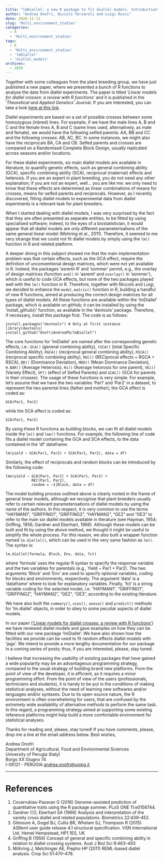 ```yaml
---
title: "lmDiallel: a new R package to fit diallel models. Introduction"
author: "Andrea Onofri, Niccolò Terzaroli and Luigi Russi"
date: 2020-11-11
slug: 'Multi_environment_studies'
categories:
  - R
  - 'Multi_environment_studies'
tags:
  - R
  - 'Multi_environment_studies'
  - 'lmDiallel'
  - 'diallel_models'
archives:
  - 2020
---
```


Together with some colleagues from the plant breeding group, we have just published a new paper, where we presented a bunch of R functions to analyse the data from diallel experiments. The paper is titled '*Linear models for diallel crosses: a review with R functions*' and it is published in the '*Theoretical and Applied Genetics*' Journal. If you are interested, you can take a look [here at this link](https://rdcu.be/caxZh).

Diallel experiments are based on a set of possible crosses between some homozygous (inbred) lines. For example, if we have the male lines A, B and C and the female lines A, B and C (same lines used, alternatively, as male and female), we would have the following selfed parents: AA, BB and CC and the following crosses: AB, AC, BC. In some instances, we might also have the reciprocals BA, CA and CB. Selfed parents and crosses are compared on a Randomised Complete Block Design, usually replicated across seasons and/or locations.

For these diallel experiments, six main diallel models are available in literature, to quantify genetic effects, such as general combining ability (GCA), specific combining ability (SCA), reciprocal (maternal) effects and heterosis. If you are an expert in plant breeding, you do not need any other explanation; if you are not an expert, well... you are like me: we only need to know that these effects are determined as linear combinations of means for crosses, means for selfed parents and reciprocals. However, as I recently discovered, fitting diallel models to experimental data from diallel experiments is a relevant task for plant breeders.

When I started dealing with diallel models, I was very surprised by the fact that they are often presented as separate entities, to be fitted by using specialised software; indeed, to the eyes of a biostatistician, it would appear that all diallel models are only different parameterisations of the same general linear model (Mohring et al., 2011). Therefore, it seemed to me very strange that we could not fit diallel models by simply using the `lm()` function in R and related platform.

A deeper diving in this subject showed me that the main implementation problem was that certain effects, such as the GCA effect, require the definition of unconventional design matrices, which were not yet available in R. Indeed, the packages 'asreml-R' and 'sommer' permit, e.g., the overlay of design matrices (function `and()` in 'asreml' and `overlay()` in 'sommer'), which is useful to code GCA effects, but none of the two packages played well with the `lm()` function in R. Therefore, together with Niccolò and Luigi, we decided to enhance the `model.matrix()` function in R, building a handful of new R functions, aimed at  producing the correct design matrices for all types of diallel models. All these functions are available within the 'lmDiallel' package, which is available on gitHub; it can be installed by using the 'install_github()' function, as available in the 'devtools' package. Therefore, if necessary, install this package first. The code is as follows:

```
install.packages("devtools") # Only at first instance
library(devtools)
install_github("OnofriAndreaPG/lmDiallel")
```

The core functions for 'lmDiallel' are named after the corresponding genetic effects, i.e.: `GCA()` (general combining ability), `tSCA()` (total Specific Combining Ability), `RGCA()` (reciprocal general combining ability), `RSCA()` (reciprocal specific combining ability), `REC()` (RECiprocal effects = RGCA + RSCA), `DD()` (Dominance Deviation), `MDD()` (Mean Dominance Deviation), `H.BAR()` (Average Heterosis), `Hi()` (Average hetorosis for one parent), `VEi()` (Variety Effect), `SP()` (effect of Selfed Parents) and `GCAC()` (GCA for parents in their crosses). The usage of these functions is very simple. For example, let's assume that we have the two variables 'Par1' and 'Par2' in a dataset, to represent the two parental lines (father and mother); the GCA effect is coded as:

```
GCA(Par1, Par2)
```

while the SCA effect is coded as:

```
SCA(Par1, Par2)
```

By using these R functions as building blocks, we can fit all diallel models inside the `lm()` and `lme()` functions. For example, the following line of code fits a diallel model containing the GCA and SCA effects, to the data contained in the 'df' dataframe:

```
lm(yield ~ GCA(Par1, Par2) + SCA(Par1, Par2), data = df)
```

Similarly, the effect of reciprocals and random blocks can be introduced by the following code:

```
lme(yield ~ GCA(Par1, Par2) + SCA(Par1, Par2) +
            REC(Par1, Par2),
            random = ~1|Block, data = df)
```

The model building process outlined above is clearly rooted in the frame of general linear models, although we recognise that plant breeders usually refer to certain relevant parameterisations of diallel models by using the name of the authors. In this respect, it is very common to use the terms "HAYMAN1", "GRIFFING1", "GRIFFING2", "HAYMAN2", "GE2" and "GE3" to refer to the main six diallel models available in literature (see Hayman, 1954; Griffing, 1956; Gardner and Eberhart, 1966). Although these models can be built and fit by using the above method, we thought it might be useful to simplify the whole process. For this reason, we also built a wrapper function named `lm.diallel()`, which can be used in the very same fashion as `lm()`. The syntax is:

```
lm.diallel(formula, Block, Env, data, fct)
```

where 'formula' uses the regular R syntax to specify the response variable and the two variables for parentals (e.g., Yield ~ Par1 + Par2). The two arguments 'Block' and 'Env' are used to specify optional variables, coding for blocks and environments, respectively. The argument 'data' is a 'dataframe' where to look for explanatory variables. Finally, 'fct' is a string variable coding for the selected model, i.e. "HAYMAN1", "GRIFFING1", "GRIFFING2", "HAYMAN2", "GE2", "GE3", according to the existing literature.

We have also built the `summary()`, `vcov(),` `anova()` and `predict()` methods for 'lm.diallel' objects, in order to obey to some peculiar aspects of diallel models.

In our paper (['Linear models for diallel crosses: a review with R functions'](https://rdcu.be/caxZh)) we have reviewed diallel models and gave examples on how they can be fitted with our new package 'lmDiallel'. We have also shown how the facilities we provide can be used to fit random effects diallel models with 'jags'. We intend to provide a more lengthy documentation for our package in a coming series of posts; thus, if you are interested, please, stay tuned. 

I believe that increasing the usability of existing packages that have gained a wide popularity may be an advantageous programming strategy, compared to the usual strategy of building brand new platforms. From the point of view of the developer, it is efficient, as it requires a minor programming effort. From the point of view of the users (professionals, technicians and students), it is handy to be put in the conditions of making statistical analyses, without the need of learning new softwares and/or languages and/or syntaxes. Due to its open-source nature, the R environment is often overwhelming for users, that are confused by the extremely wide availability of alternative methods to perform the same task. In this regard, a programming strategy aimed at supporting some existing reference platforms might help build a more comfortable environment for statistical analyses.


Thanks for reading and, please, stay tuned! If you have comments, please, drop me a line at the email address below. Best wishes,


Andrea Onofri    
Department of Agricultural, Food and Environmental Sciences    
University of Perugia (Italy)    
Borgo XX Giugno 74    
I-06121 - PERUGIA
[andrea.onofri@unipg.it](mailto:andrea.onofri@unipg.it)

---

# References

1. Covarrubias-Pazaran G (2016) Genome-assisted prediction of quantitative traits using the R package sommer. PLoS ONE 11:e0156744.
2. Gardner CO, Eberhart SA (1966) Analysis and interpretation of the variety cross diallel and related populations. Biometrics 22:439–452.
3. Gilmoure A, Gogel BJ, Cullis BR, Whelam SJ, Thompson R (2015) ASReml user guide release 4.1 structural specification. VSN International Ltd, Hemel Hempstead, HP1 1ES, UK
4. Griffing B (1956) Concept of general and specific combining ability in relation to diallel crossing systems. Aust J Biol Sci 9:463–493
5. Möhring J, Melchinger AE, Piepho HP (2011) REML-based diallel analysis. Crop Sci 51:470–478.

